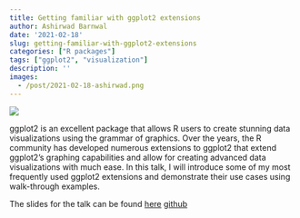 ```yaml
---
title: Getting familiar with ggplot2 extensions
author: Ashirwad Barnwal
date: '2021-02-18'
slug: getting-familiar-with-ggplot2-extensions
categories: ["R packages"]
tags: ["ggplot2", "visualization"]
description: ''
images:
  - /post/2021-02-18-ashirwad.png
---
```


![](/post/2021-02-18-ashirwad.png)

ggplot2 is an excellent package that allows R users to create stunning data visualizations using the grammar of graphics. Over the years, the R community has developed numerous extensions to ggplot2 that extend ggplot2's graphing capabilities and allow for creating advanced data visualizations with much ease. In this talk, I will introduce some of my most frequently used ggplot2 extensions and demonstrate their use cases using walk-through examples.

The slides for the talk can be found [here](https://isugg21-ggext.netlify.app/#1)  [github](https://github.com/ashirwad/isu-graphics-ggext)
